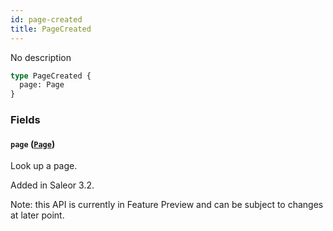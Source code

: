 ```yaml
---
id: page-created
title: PageCreated
---
```



No description

```graphql
type PageCreated {
  page: Page
}
```


### Fields

#### `page` ([`Page`](../../../developer/api-reference/objects/page))

Look up a page.

Added in Saleor 3.2.

Note: this API is currently in Feature Preview and can be subject to changes at later point.





